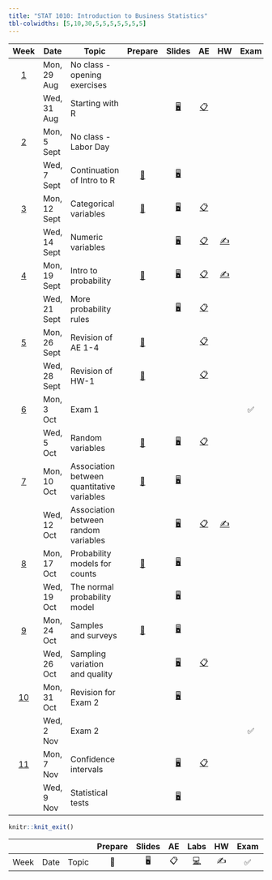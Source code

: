 ```yaml
---
title: "STAT 1010: Introduction to Business Statistics"
tbl-colwidths: [5,10,30,5,5,5,5,5,5,5]
---
```


::: column-screen-inset-right
|           Week            | Date         | Topic                                      |                            Prepare                             |                                       Slides                                       |                                                             AE                                                              |                         HW                          | Exam | Project |                                                                                 |
|:------:|--------|--------|:------:|:------:|:------:|:------:|:------:|:------:|:------:|
| [1](/weeks/week-01.html)  | Mon, 29 Aug  | No class - opening exercises               |                                                                |                                                                                    |                                                                                                                             |                                                     |      |         |                                                                                 |
|                           | Wed, 31 Aug  | Starting with R                            |                                                                | [🖥️](/slides/01_introduction.html "Lecture slides"){aria-label="Lecture 1 slides"} |     [📋](/ae/ae-0-first_line_of_code.html "Application exercise - 1"){aria-label="Application Exercise 0 instructions"}     |                                                     |      |         |                                                                                 |
| [2](/weeks/week-02.html)  | Mon, 5 Sept  | No class - Labor Day                       |                                                                |                                                                                    |                                                                                                                             |                                                     |      |         |                                                                                 |
|                           | Wed, 7 Sept  | Continuation of Intro to R                 | [📖](/weeks/week-02.html#prepare){aria-label="Week 2 summary"} |     [🖥️](/slides/lect_02.html "Lecture slides"){aria-label="Lecture 1 slides"}     |                                                                                                                             |                                                     |      |         |                                                                                 |
| [3](/weeks/week-03.html)  | Mon, 12 Sept | Categorical variables                      | [📖](/weeks/week-03.html#prepare){aria-label="Week 2 summary"} |     [🖥️](/slides/lect_03.html "Lecture slides"){aria-label="Lecture 1 slides"}     | [📋](/ae/ae-2-exploring-categorical-vars.html "Application exercise - 2"){aria-label="Application Exercise 0 instructions"} |                                                     |      |         |                                                                                 |
|                           | Wed, 14 Sept | Numeric variables                          |                                                                |     [🖥️](/slides/lect_04.html "Lecture slides"){aria-label="Lecture 1 slides"}     |              [📋](/ae/ae-3.html "Application exercise - 3"){aria-label="Application Exercise 0 instructions"}               | [✍️](/hw/hw-6.html){aria-label="HW 5 instructions"} |      |         |                                                                                 |
| [4](/weeks/week-04.html)  | Mon, 19 Sept | Intro to probability                       | [📖](/weeks/week-04.html#prepare){aria-label="Week 2 summary"} |     [🖥️](/slides/lect_05.html "Lecture slides"){aria-label="Lecture 1 slides"}     |              [📋](/ae/ae-4.html "Application exercise - 4"){aria-label="Application Exercise 0 instructions"}               | [✍️](/hw/hw-1.html){aria-label="HW 5 instructions"} |      |         |                                                                                 |
|                           | Wed, 21 Sept | More probability rules                     |                                                                |     [🖥️](/slides/lect_06.html "Lecture slides"){aria-label="Lecture 1 slides"}     |              [📋](/ae/ae-5.html "Application exercise - 5"){aria-label="Application Exercise 0 instructions"}               |                                                     |      |         |                                                                                 |
| [5](/weeks/week-05.html)  | Mon, 26 Sept | Revision of AE 1-4                         | [📖](/weeks/week-05.html#prepare){aria-label="Week 2 summary"} |                                                                                    |              [📋](/ae/ae-6.html "Application exercise - 6"){aria-label="Application Exercise 0 instructions"}               |                                                     |      |         |                                                                                 |
|                           | Wed, 28 Sept | Revision of HW-1                           | [📖](/weeks/week-05.html#prepare){aria-label="Week 2 summary"} |                                                                                    |              [📋](/ae/ae-7.html "Application exercise - 7"){aria-label="Application Exercise 0 instructions"}               |                                                     |      |         |                                                                                 |
| [6](/weeks/week-06.html)  | Mon, 3 Oct   | Exam 1                                     |                                                                |                                                                                    |                                                                                                                             |                                                     |  ✅  |         |                                                                                 |
|                           | Wed, 5 Oct   | Random variables                           | [📖](/weeks/week-06.html#prepare){aria-label="Week 2 summary"} |     [🖥️](/slides/lect_07.html "Lecture slides"){aria-label="Lecture 1 slides"}     |              [📋](/ae/ae-8.html "Application exercise - 8"){aria-label="Application Exercise 0 instructions"}               |                                                     |      |         |                                                                                 |
| [7](/weeks/week-07.html)  | Mon, 10 Oct  | Association between quantitative variables | [📖](/weeks/week-07.html#prepare){aria-label="Week 2 summary"} |     [🖥️](/slides/lect_08.html "Lecture slides"){aria-label="Lecture 1 slides"}     |                                                                                                                             |                                                     |      |         |                                                                                 |
|                           | Wed, 12 Oct  | Association between random variables       |                                                                |                             [🖥️](/slides/lect_09.html)                             |              [📋](/ae/ae-9.html "Application exercise - 9"){aria-label="Application Exercise 0 instructions"}               | [✍️](/hw/hw-2.html){aria-label="HW 5 instructions"} |      |         |                                                                                 |
| [8](/weeks/week-08.html)  | Mon, 17 Oct  | Probability models for counts              | [📖](/weeks/week-08.html#prepare){aria-label="Week 2 summary"} |                             [🖥️](/slides/lect_10.html)                             |                                                                                                                             |                                                     |      |         |                                                                                 |
|                           | Wed, 19 Oct  | The normal probability model               |                                                                |                             [🖥️](/slides/lect_11.html)                             |                                                                                                                             |                                                     |      |         |                                                                                 |
| [9](/weeks/week-09.html)  | Mon, 24 Oct  | Samples and surveys                        | [📖](/weeks/week-09.html#prepare){aria-label="Week 2 summary"} |                             [🖥️](/slides/lect_12.html)                             |                                                                                                                             |                                                     |      |         |                                                                                 |
|                           | Wed, 26 Oct  | Sampling variation and quality             |                                                                |                             [🖥️](/slides/lect_13.html)                             |             [📋](/ae/ae-10.html "Application exercise - 10"){aria-label="Application Exercise 0 instructions"}              |                                                     |      |         | [📂](https://stats1010-f22.github.io/website/project-description.html#proposal) |
| [10](/weeks/week-10.html) | Mon, 31 Oct  | Revision for Exam 2                        |                                                                |                            [🖥️](/slides/halloween.html)                            |                                                                                                                             |                                                     |      |         |                                                                                 |
|                           | Wed, 2 Nov   | Exam 2                                     |                                                                |                                                                                    |                                                                                                                             |                                                     |  ✅  |         |                                                                                 |
| [11](/weeks/week-11.html) | Mon, 7 Nov   | Confidence intervals                       |                                                                |                             [🖥️](/slides/lect_14.html)                             |             [📋](/ae/ae-11.html "Application exercise - 10"){aria-label="Application Exercise 0 instructions"}              |                                                     |      |         |                                                                                 |
|                           | Wed, 9 Nov   | Statistical tests                          |                                                                |                             [🖥️](/slides/lect_15.html)                             |                                                                                                                             |                                                     |      |         |                                                                                 |
:::

```r
knitr::knit_exit()
```

|      |      |       | Prepare | Slides | AE  |                                                    Labs                                                    | HW  | Exam | Project |
|--------|--------|--------|:------:|:------:|:------:|:------:|:------:|:------:|:------:|
| Week | Date | Topic |   📖    |   🖥️   | 📋  | [💻](https://sakai.duke.edu/samigo-app/servlet/Login?id=6fa7ebf3-01af-42a6-91ba-3e813d3901221641094171786) | ✍️  |  ✅  |   📂    |
